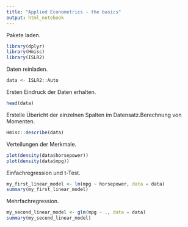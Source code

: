 ```yaml
---
title: "Applied Econometrics - the basics"
output: html_notebook
---
```


Pakete laden.
```r
library(dplyr)
library(Hmisc)
library(ISLR2)
```

Daten reinladen.
```r
data <- ISLR2::Auto
```

Ersten Eindruck der Daten erhalten.
```r
head(data)
```

Erstelle Übericht der einzelnen Spalten im Datensatz.Berechnung von Momenten. 
```r
Hmisc::describe(data)
```
Verteilungen der Merkmale.
```r
plot(density(data$horsepower))
plot(density(data$mpg))
```

Einfachregression und t-Test.
```r
my_first_linear_model <- lm(mpg ~ horsepower, data = data)
summary(my_first_linear_model)
```

Mehrfachregression.
```r
my_second_linear_model <- glm(mpg ~ ., data = data)
summary(my_second_linear_model)
```


